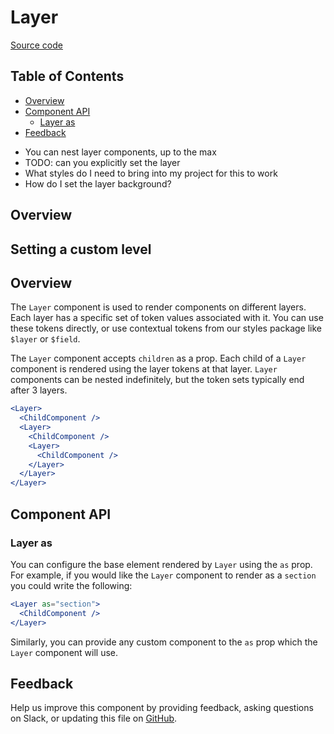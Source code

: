 
# Layer

[Source code](https://github.com/carbon-design-system/carbon/tree/main/packages/carbon-react/src/components/Layer)

<!-- prettier-ignore-start -->
<!-- START doctoc generated TOC please keep comment here to allow auto update -->
<!-- DON'T EDIT THIS SECTION, INSTEAD RE-RUN doctoc TO UPDATE -->
## Table of Contents

- [Overview](#overview)
- [Component API](#component-api)
  - [Layer as](#layer-as)
- [Feedback](#feedback)

<!-- END doctoc generated TOC please keep comment here to allow auto update -->
<!-- prettier-ignore-end -->

- You can nest layer components, up to the max
- TODO: can you explicitly set the layer
- What styles do I need to bring into my project for this to work
- How do I set the layer background?

## Overview

<Canvas>
  <Story id="components-layer--default" />
</Canvas>

## Setting a custom level

<Canvas>
  <Story id="components-layer--custom-level" />
</Canvas>

## Overview

The `Layer` component is used to render components on different layers. Each
layer has a specific set of token values associated with it. You can use these
tokens directly, or use contextual tokens from our styles package like `$layer`
or `$field`.

The `Layer` component accepts `children` as a prop. Each child of a `Layer`
component is rendered using the layer tokens at that layer. `Layer` components
can be nested indefinitely, but the token sets typically end after 3 layers.

```jsx
<Layer>
  <ChildComponent />
  <Layer>
    <ChildComponent />
    <Layer>
      <ChildComponent />
    </Layer>
  </Layer>
</Layer>
```

## Component API

<ArgsTable />

### Layer as

You can configure the base element rendered by `Layer` using the `as` prop. For
example, if you would like the `Layer` component to render as a `section` you
could write the following:

```jsx
<Layer as="section">
  <ChildComponent />
</Layer>
```

Similarly, you can provide any custom component to the `as` prop which the
`Layer` component will use.

## Feedback

Help us improve this component by providing feedback, asking questions on Slack,
or updating this file on
[GitHub](https://github.com/carbon-design-system/carbon/edit/main/packages/carbon-react/src/components/Layer/Layer.mdx).
